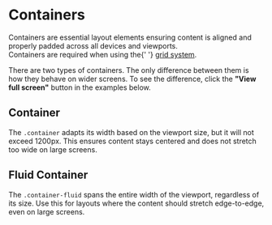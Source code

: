 
<Meta of={ContainerStories} />

# Containers

<div className="lead">
  Containers are essential layout elements ensuring content is aligned and properly padded across
  all devices and viewports.
</div>

<post-banner data-size="md" class="my-24">
  Containers are required when using the{' '}
  <a href="/?path=/docs/7240f2ef-216a-490e-9bd8-c0cef19f7b31--docs">grid system</a>.
</post-banner>

There are two types of containers. The only difference between them is how they behave on wider screens.
To see the difference, click the **"View full screen"** button in the examples below.

## Container

The `.container` adapts its width based on the viewport size, but it will not exceed 1200px.
This ensures content stays centered and does not stretch too wide on large screens.

<Canvas sourceState="shown" of={ContainerStories.Container} />

## Fluid Container

The `.container-fluid` spans the entire width of the viewport, regardless of its size.
Use this for layouts where the content should stretch edge-to-edge, even on large screens.

<Canvas sourceState="shown" of={ContainerStories.ContainerFluid} />
